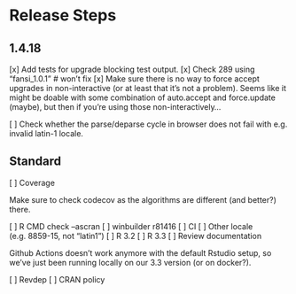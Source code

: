 # Release Steps

## 1.4.18

[x] Add tests for upgrade blocking test output.
[x] Check 289 using "fansi_1.0.1"  # won't fix
[x] Make sure there is no way to force accept upgrades in non-interactive (or at
    least that it's not a problem).  Seems like it might be doable with some
    combination of auto.accept and force.update (maybe), but then if you're
    using those non-interactively...

[ ] Check whether the parse/deparse cycle in browser does not fail with e.g.
    invalid latin-1 locale.

## Standard

[ ] Coverage

Make sure to check codecov as the algorithms are different (and better?) there.

[ ] R CMD check --ascran
[ ] winbuilder    r81416
[ ] CI
[ ] Other locale (e.g. 8859-15, not "latin1")
[ ] R 3.2
[ ] R 3.3
[ ] Review documentation

Github Actions doesn't work anymore with the default Rstudio setup, so we've
just been running locally on our 3.3 version (or on docker?).

[ ] Revdep
[ ] CRAN policy

